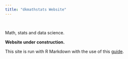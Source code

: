 ```yaml
---
title: "dkmathstats Website"
---
```


&nbsp;

Math, stats and data science.

**Website under construction.**

This site is run with R Markdown with the use of this [guide](http://nickstrayer.me/RMarkdown_Sites_tutorial/).



